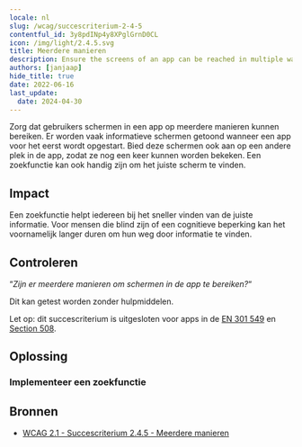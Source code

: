 ```yaml
---
locale: nl
slug: /wcag/succescriterium-2-4-5
contentful_id: 3y8pdINp4y8XPglGrnD0CL
icon: /img/light/2.4.5.svg
title: Meerdere manieren
description: Ensure the screens of an app can be reached in multiple ways.
authors: [janjaap]
hide_title: true
date: 2022-06-16
last_update:
  date: 2024-04-30
---
```


<Hero
  title="Meerdere manieren"
  imageSrc="/img/light/2.4.5.svg"
  alt="WCAG 2.4.5 - Logo"
  prefix="Succescriterium 2.4.5"
  suffix="Niveau AA"
/>

Zorg dat gebruikers schermen in een app op meerdere manieren kunnen bereiken. Er worden vaak informatieve schermen getoond wanneer een app voor het eerst wordt opgestart. Bied deze schermen ook aan op een andere plek in de app, zodat ze nog een keer kunnen worden bekeken. Een zoekfunctie kan ook handig zijn om het juiste scherm te vinden.

## Impact

Een zoekfunctie helpt iedereen bij het sneller vinden van de juiste informatie. Voor mensen die blind zijn of een cognitieve beperking kan het voornamelijk langer duren om hun weg door informatie te vinden.

## Controleren

“*Zijn er meerdere manieren om schermen in de app te bereiken?*“

Dit kan getest worden zonder hulpmiddelen.

Let op: dit succescriterium is uitgesloten voor apps in de [EN 301 549](/nl/richtlijnen/en-301-549) en [Section 508](/nl/richtlijnen/section-508).

## Oplossing

### Implementeer een zoekfunctie

<CodeSample id="screen-search" locale="nl"/>

## Bronnen

- [WCAG 2.1 - Succescriterium 2.4.5 - Meerdere manieren](https://www.w3.org/Translations/WCAG21-nl/#meerdere-manieren)
